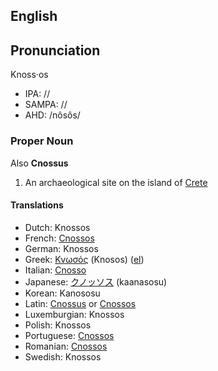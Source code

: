 ==English==
==Pronunciation==
Knoss·os
*IPA: //
*SAMPA: //
*AHD: /nôsôs/

=== Proper Noun ===
{{Wikipedia}}
Also '''Cnossus'''
#An archaeological site on the island of [[Crete]]

==== Translations ====
*Dutch: Knossos
*French: [[Cnossos]]
*German: Knossos
*Greek: [[Κνωσός]] (Knosos) ([[:el:Κνωσός|el]])
*Italian: [[Cnosso]]
*Japanese: [[クノッソス]] (kaanasosu)
*Korean: <!--[[]] (-->Kanososu<!--)-->
*Latin: [[Cnossus]] or [[Cnossos]]
*Luxemburgian: Knossos
*Polish: Knossos
*Portuguese: [[Cnossos]]
*Romanian: [[Cnossos]]
*Swedish: Knossos